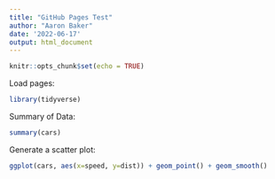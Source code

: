 ```yaml
---
title: "GitHub Pages Test"
author: "Aaron Baker"
date: '2022-06-17'
output: html_document
---
```



```r
knitr::opts_chunk$set(echo = TRUE)
```

Load pages:

```r
library(tidyverse)
```
Summary of Data:

```r
summary(cars)
```
Generate a scatter plot: 

```r
ggplot(cars, aes(x=speed, y=dist)) + geom_point() + geom_smooth()
```
